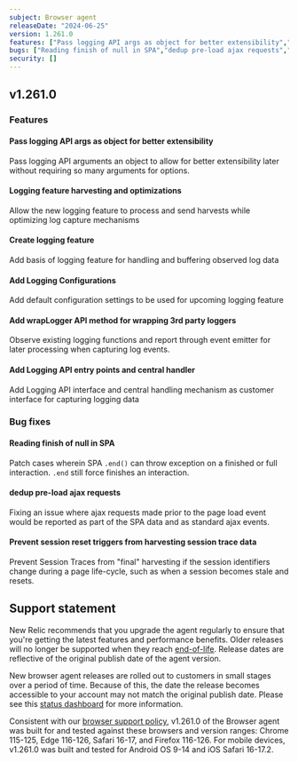 ```yaml
---
subject: Browser agent
releaseDate: "2024-06-25"
version: 1.261.0
features: ["Pass logging API args as object for better extensibility","Logging feature harvesting and optimizations","Create logging feature","Add Logging Configurations","Add wrapLogger API method for wrapping 3rd party loggers","Add Logging API entry points and central handler"]
bugs: ["Reading finish of null in SPA","dedup pre-load ajax requests","Prevent session reset triggers from harvesting session trace data"]
security: []
---
```


## v1.261.0

### Features

#### Pass logging API args as object for better extensibility
Pass logging API arguments an object to allow for better extensibility later without requiring so many arguments for options.

#### Logging feature harvesting and optimizations
Allow the new logging feature to process and send harvests while optimizing log capture mechanisms

#### Create logging feature
Add basis of logging feature for handling and buffering observed log data

#### Add Logging Configurations
Add default configuration settings to be used for upcoming logging feature

#### Add wrapLogger API method for wrapping 3rd party loggers
Observe existing logging functions and report through event emitter for later processing when capturing log events.

#### Add Logging API entry points and central handler
Add Logging API interface and central handling mechanism as customer interface for capturing logging data


### Bug fixes

#### Reading finish of null in SPA
Patch cases wherein SPA `.end()` can throw exception on a finished or full interaction. `.end` still force finishes an interaction.

#### dedup pre-load ajax requests
Fixing an issue where ajax requests made prior to the page load event would be reported as part of the SPA data and as standard ajax events.

#### Prevent session reset triggers from harvesting session trace data
Prevent Session Traces from "final" harvesting if the session identifiers change during a page life-cycle, such as when a session becomes stale and resets.

## Support statement

New Relic recommends that you upgrade the agent regularly to ensure that you're getting the latest features and performance benefits. Older releases will no longer be supported when they reach [end-of-life](https://docs.newrelic.com/docs/browser/browser-monitoring/getting-started/browser-agent-eol-policy/). Release dates are reflective of the original publish date of the agent version.

New browser agent releases are rolled out to customers in small stages over a period of time. Because of this, the date the release becomes accessible to your account may not match the original publish date. Please see this [status dashboard](https://newrelic.github.io/newrelic-browser-agent-release/) for more information.

Consistent with our [browser support policy](https://docs.newrelic.com/docs/browser/new-relic-browser/getting-started/compatibility-requirements-browser-monitoring/#browser-types), v1.261.0 of the Browser agent was built for and tested against these browsers and version ranges: Chrome 115-125, Edge 116-126, Safari 16-17, and Firefox 116-126. For mobile devices, v1.261.0 was built and tested for Android OS 9-14 and iOS Safari 16-17.2.
